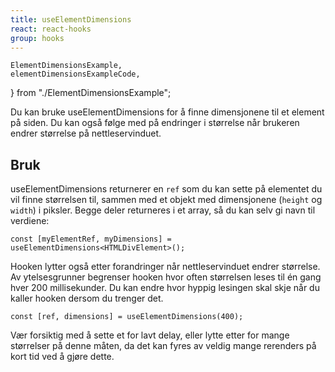 ```yaml
---
title: useElementDimensions
react: react-hooks
group: hooks
---
```


    ElementDimensionsExample,
    elementDimensionsExampleCode,
} from "./ElementDimensionsExample";

<Ingress>
    Du kan bruke useElementDimensions for å finne dimensjonene til et element på
    siden. Du kan også følge med på endringer i størrelse når brukeren endrer
    størrelse på nettleservinduet.
</Ingress>

<ComponentExample
    title="useElementDimensions"
    component={ElementDimensionsExample}
    codeExample={elementDimensionsExampleCode}
/>

## Bruk

useElementDimensions returnerer en `ref` som du kan sette på elementet du vil finne størrelsen til, sammen med et objekt med dimensjonene (`height` og `width`) i piksler. Begge deler returneres i et array, så du kan selv gi navn til verdiene:

```tsx
const [myElementRef, myDimensions] = useElementDimensions<HTMLDivElement>();
```

Hooken lytter også etter forandringer når nettleservinduet endrer størrelse. Av ytelsesgrunner begrenser hooken hvor often størrelsen leses til én gang hver 200 millisekunder. Du kan endre hvor hyppig lesingen skal skje når du kaller hooken dersom du trenger det.

```tsx
const [ref, dimensions] = useElementDimensions(400);
```

Vær forsiktig med å sette et for lavt delay, eller lytte etter for mange størrelser på denne måten, da det kan fyres av veldig mange rerenders på kort tid ved å gjøre dette.
